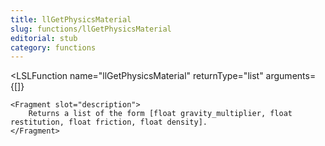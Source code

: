 ```yaml
---
title: llGetPhysicsMaterial
slug: functions/llGetPhysicsMaterial
editorial: stub
category: functions
---
```


<LSLFunction
	name="llGetPhysicsMaterial"
	returnType="list"
	arguments={[]}
>
	<Fragment slot="description">
		Returns a list of the form [float gravity_multiplier, float restitution, float friction, float density].
	</Fragment>
</LSLFunction>
